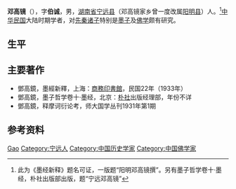 {{expand|time=2013-08-15T08:37:20+00:00}}
'''邓高镜'''（{{bd|？||？}}），字'''伯诚'''，男，[[湖南省|湖南省]][[宁远县|宁远县]]（邓高镜家乡曾一度改属[[阳明县|阳明县]]）人。<ref>此为《墨经新释》题名可证，一版题“阳明邓高镜撰”。另有墨子哲学卷十·墨经，朴社出版部出版，题“宁远邓高镜”</ref>[[中华民国|中华民国]]大陆时期学者，对[[先秦诸子|先秦诸子]]特别是[[墨子|墨子]]及[[佛学|佛学]]颇有研究。

== 生平 ==
{{empty section}}

== 主要著作 ==
*鄧高鏡，墨經新釋，上海：[[商務印書館|商務印書館]]，民国22年（1933年）
*鄧高鏡，墨子哲学卷十·墨经，北京：[[朴社|朴社]]出版经理部，年份不详
*鄧高鏡，释摩诃衍论考，师大国学丛刊1931年第1期

== 参考资料 ==
{{reflist}}

{{Authority control}}
{{DEFAULTSORT:Deng Gaojing}}
[[Category:邓姓|Gao]]
[[Category:宁远人|Category:宁远人]]
[[Category:中国历史学家|Category:中国历史学家]]
[[Category:中国佛学家|Category:中国佛学家]]